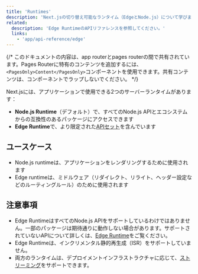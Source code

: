 ```yaml
---
title: 'Runtimes'
description: 'Next.jsの切り替え可能なランタイム（EdgeとNode.js）について学びましょう。'
related:
  description: 'Edge RuntimeのAPIリファレンスを参照してください。'
  links:
    - 'app/api-reference/edge'
---
```


{/* このドキュメントの内容は、app routerとpages routerの間で共有されています。Pages Routerに特有のコンテンツを追加するには、`<PagesOnly>Content</PagesOnly>`コンポーネントを使用できます。共有コンテンツは、コンポーネントでラップしないでください。 */}

Next.jsには、アプリケーションで使用できる2つのサーバーランタイムがあります：

- **Node.js Runtime**（デフォルト）で、すべてのNode.js APIとエコシステムからの互換性のあるパッケージにアクセスできます
- **Edge Runtime**で、より限定された[APIセット](/docs/app/api-reference/edge)を含んでいます

## ユースケース

- Node.js runtimeは、アプリケーションをレンダリングするために使用されます
- Edge runtimeは、ミドルウェア（リダイレクト、リライト、ヘッダー設定などのルーティングルール）のために使用されます

## 注意事項

- Edge RuntimeはすべてのNode.js APIをサポートしているわけではありません。一部のパッケージは期待通りに動作しない場合があります。サポートされていないAPIについて詳しくは、[Edge Runtime](/docs/app/api-reference/edge#unsupported-apis)をご覧ください。
- Edge Runtimeは、インクリメンタル静的再生成（ISR）をサポートしていません。
- 両方のランタイムは、デプロイメントインフラストラクチャに応じて、[ストリーミング](/docs/app/building-your-application/routing/loading-ui-and-streaming)をサポートできます。